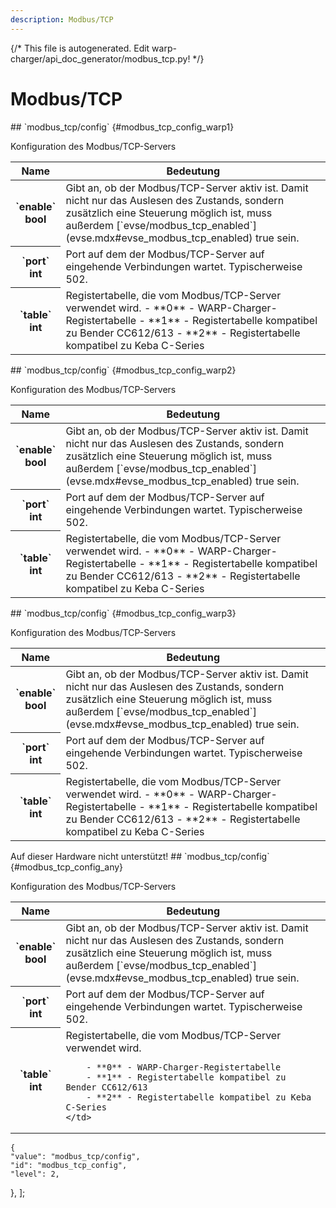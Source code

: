 ```yaml
---
description: Modbus/TCP
---
```

{/* This file is autogenerated. Edit warp-charger/api_doc_generator/modbus_tcp.py! */}

# Modbus/TCP

<Tabs groupId="hardwareType" queryString className="hidden-tabs">
<TabItem value="warp1">
## `modbus_tcp/config` {#modbus_tcp_config_warp1}


Konfiguration des Modbus/TCP-Servers


<table>
    <thead>
        <tr>
            <th scope="col">Name</th>
            <th scope="col">Bedeutung</th>
        </tr>
    </thead>
    <tbody>

<tr>
    <th scope="row" style={{whiteSpace: "nowrap"}}>`enable`<br/>bool</th>
    <td>
        Gibt an, ob der Modbus/TCP-Server aktiv ist. Damit nicht nur das Auslesen des Zustands, sondern zusätzlich eine Steuerung möglich ist, muss außerdem [`evse/modbus_tcp_enabled`](evse.mdx#evse_modbus_tcp_enabled) true sein.
    </td>
</tr>

<tr>
    <th scope="row" style={{whiteSpace: "nowrap"}}>`port`<br/>int</th>
    <td>
        Port auf dem der Modbus/TCP-Server auf eingehende Verbindungen wartet. Typischerweise 502.
    </td>
</tr>

<tr>
    <th scope="row" style={{whiteSpace: "nowrap"}}>`table`<br/>int</th>
    <td>
        Registertabelle, die vom Modbus/TCP-Server verwendet wird.
        - **0** - WARP-Charger-Registertabelle
        - **1** - Registertabelle kompatibel zu Bender CC612/613
        - **2** - Registertabelle kompatibel zu Keba C-Series
    </td>
</tr>
    </tbody>
</table>
</TabItem>
<TabItem value="warp2">
## `modbus_tcp/config` {#modbus_tcp_config_warp2}


Konfiguration des Modbus/TCP-Servers


<table>
    <thead>
        <tr>
            <th scope="col">Name</th>
            <th scope="col">Bedeutung</th>
        </tr>
    </thead>
    <tbody>

<tr>
    <th scope="row" style={{whiteSpace: "nowrap"}}>`enable`<br/>bool</th>
    <td>
        Gibt an, ob der Modbus/TCP-Server aktiv ist. Damit nicht nur das Auslesen des Zustands, sondern zusätzlich eine Steuerung möglich ist, muss außerdem [`evse/modbus_tcp_enabled`](evse.mdx#evse_modbus_tcp_enabled) true sein.
    </td>
</tr>

<tr>
    <th scope="row" style={{whiteSpace: "nowrap"}}>`port`<br/>int</th>
    <td>
        Port auf dem der Modbus/TCP-Server auf eingehende Verbindungen wartet. Typischerweise 502.
    </td>
</tr>

<tr>
    <th scope="row" style={{whiteSpace: "nowrap"}}>`table`<br/>int</th>
    <td>
        Registertabelle, die vom Modbus/TCP-Server verwendet wird.
        - **0** - WARP-Charger-Registertabelle
        - **1** - Registertabelle kompatibel zu Bender CC612/613
        - **2** - Registertabelle kompatibel zu Keba C-Series
    </td>
</tr>
    </tbody>
</table>
</TabItem>
<TabItem value="warp3">
## `modbus_tcp/config` {#modbus_tcp_config_warp3}


Konfiguration des Modbus/TCP-Servers


<table>
    <thead>
        <tr>
            <th scope="col">Name</th>
            <th scope="col">Bedeutung</th>
        </tr>
    </thead>
    <tbody>

<tr>
    <th scope="row" style={{whiteSpace: "nowrap"}}>`enable`<br/>bool</th>
    <td>
        Gibt an, ob der Modbus/TCP-Server aktiv ist. Damit nicht nur das Auslesen des Zustands, sondern zusätzlich eine Steuerung möglich ist, muss außerdem [`evse/modbus_tcp_enabled`](evse.mdx#evse_modbus_tcp_enabled) true sein.
    </td>
</tr>

<tr>
    <th scope="row" style={{whiteSpace: "nowrap"}}>`port`<br/>int</th>
    <td>
        Port auf dem der Modbus/TCP-Server auf eingehende Verbindungen wartet. Typischerweise 502.
    </td>
</tr>

<tr>
    <th scope="row" style={{whiteSpace: "nowrap"}}>`table`<br/>int</th>
    <td>
        Registertabelle, die vom Modbus/TCP-Server verwendet wird.
        - **0** - WARP-Charger-Registertabelle
        - **1** - Registertabelle kompatibel zu Bender CC612/613
        - **2** - Registertabelle kompatibel zu Keba C-Series
    </td>
</tr>
    </tbody>
</table>
</TabItem>
<TabItem value="wem">
Auf dieser Hardware nicht unterstützt!
</TabItem>
<TabItem value="any">
## `modbus_tcp/config` {#modbus_tcp_config_any}


Konfiguration des Modbus/TCP-Servers


<table>
    <thead>
        <tr>
            <th scope="col">Name</th>
            <th scope="col">Bedeutung</th>
        </tr>
    </thead>
    <tbody>

<tr>
    <th scope="row" style={{whiteSpace: "nowrap"}}>`enable`<br/>bool</th>
    <td>
        Gibt an, ob der Modbus/TCP-Server aktiv ist. Damit nicht nur das Auslesen des Zustands, sondern zusätzlich eine Steuerung möglich ist, muss außerdem [`evse/modbus_tcp_enabled`](evse.mdx#evse_modbus_tcp_enabled) true sein.
    </td>
</tr>

<tr>
    <th scope="row" style={{whiteSpace: "nowrap"}}>`port`<br/>int</th>
    <td>
        Port auf dem der Modbus/TCP-Server auf eingehende Verbindungen wartet. Typischerweise 502.
    </td>
</tr>

<tr>
    <th scope="row" style={{whiteSpace: "nowrap"}}>`table`<br/>int</th>
    <td>
        Registertabelle, die vom Modbus/TCP-Server verwendet wird.
        
        
        
        - **0** - WARP-Charger-Registertabelle
        - **1** - Registertabelle kompatibel zu Bender CC612/613
        - **2** - Registertabelle kompatibel zu Keba C-Series
    </td>
</tr>
    </tbody>
</table>
</TabItem>
</Tabs>

    {
    "value": "modbus_tcp/config",
    "id": "modbus_tcp_config",
    "level": 2,
    
},
];
